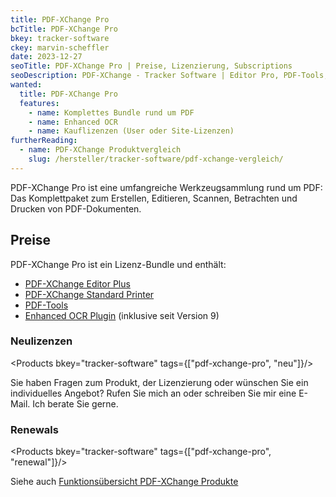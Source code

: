 ```yaml
---
title: PDF-XChange Pro
bcTitle: PDF-XChange Pro
bkey: tracker-software
ckey: marvin-scheffler
date: 2023-12-27
seoTitle: PDF-XChange Pro | Preise, Lizenzierung, Subscriptions
seoDescription: PDF-XChange - Tracker Software | Editor Pro, PDF-Tools, Standard Printer | Wir beraten Sie individuell zu Fragen bei Lizenzierung und Kosten.
wanted:
  title: PDF-XChange Pro
  features:
    - name: Komplettes Bundle rund um PDF
    - name: Enhanced OCR
    - name: Kauflizenzen (User oder Site-Lizenzen)
furtherReading:
  - name: PDF-XChange Produktvergleich
    slug: /hersteller/tracker-software/pdf-xchange-vergleich/
---
```




<Intro>

  PDF-XChange Pro ist eine umfangreiche Werkzeugsammlung rund um PDF: Das Komplettpaket zum Erstellen, Editieren, Scannen, Betrachten und Drucken von PDF-Dokumenten.


</Intro>

<TOC />


## Preise

  PDF-XChange Pro ist ein Lizenz-Bundle und enthält:

<ArrowList>

 - [PDF-XChange Editor Plus](/hersteller/tracker-software/pdf-xchange/#pdf-xchange-editor-plus)
 - [PDF-XChange Standard Printer](/hersteller/tracker-software/pdf-xchange/#pdf-xchange-standard-printer)
 - [PDF-Tools](/hersteller/tracker-software/pdf-tools/)
 - [Enhanced OCR Plugin](/hersteller/tracker-software/enhanced-ocr-plugin/) (inklusive seit Version 9)

</ArrowList>



### Neulizenzen


<Products bkey="tracker-software" tags={["pdf-xchange-pro", "neu"]}/>


<GetInTouch variant="info">

Sie haben Fragen zum Produkt, der Lizenzierung oder wünschen Sie ein individuelles Angebot? Rufen Sie mich an oder schreiben Sie mir eine E-Mail. Ich berate Sie gerne.

</GetInTouch>




### Renewals


<Products bkey="tracker-software" tags={["pdf-xchange-pro", "renewal"]}/>


<Info>

Siehe auch [Funktionsübersicht PDF-XChange Produkte](/hersteller/tracker-software/pdf-xchange-vergleich/)

</Info>


<GetInTouch theme="light" />
